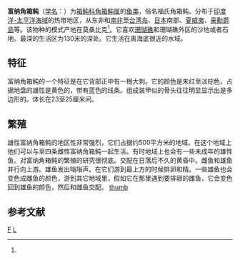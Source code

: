 {{Speciesbox 
| taxon =  Lactoria fornasini
| image = Lactoria fornasini 2.jpg
| authority =  Bianconi, 1846<ref name='id8812'>{{cite web| url =http://www.bioinfo.cn/db05/BjdwSpecies.php?action=view&id=8812| title =富纳角箱鲀| work =《中国动物物种编目数据库》| publisher =中国科学院微生物研究所| author =中国科学院动物研究所| accessdate =2009-04-16| deadurl =yes| archiveurl =https://web.archive.org/web/20160305050638/http://www.bioinfo.cn/db05/BjdwSpecies.php?action=view&id=8812| archivedate =2016-03-05}}</ref>
}}

'''富纳角箱鲀'''（[[学名|学名]]：{{lang|la|''Lactoria fornasini''}}）为[[箱鲀科|箱鲀科]][[角箱鲀属|角箱鲀属]]的[[鱼类|鱼类]]，俗名福氏角箱鲀。分布于[[印度洋-太平洋海域|印度洋-太平洋海域]]的热带地区，从东非和[[南非|南非]]至[[台湾岛|台湾岛]]、[[日本|日本]]南部、[[夏威夷|夏威夷]]、[[豪勳爵島|豪勳爵島]]等。该物种的模式产地在莫桑比克<ref name='id8812'/>。它喜欢[[珊瑚礁|珊瑚礁]]和珊瑚礁外区的沙地或者石地。最深的生活区为130米的深处。它生活在离海底很近的水域。

==特征==
富纳角箱鲀的一个特征是在它背部正中有一根大刺。它的颜色是朱红至淡棕色，占据地盘的雄性是黄色的，带有蓝色的线条。组成装甲似的骨头往往明显显示出是多边形的。体长在23至25厘米间。

==繁殖==
雄性富纳角箱鲀的地区性非常强烈，它们占据约500平方米的地域。在这个地域上他们可以与至四条雌性富纳角箱鲀一起生活。有时地域上也会有一些未成年的雄性鱼。对富纳角箱鲀的繁殖的研究很彻底。交配在日落后不久的黄昏中。雌鱼和雄鱼并行向上游。雄鱼发出嗡嗡声。在它们游到最上方的时候排卵和精。一些雄鱼也会变色成雌鱼的颜色，游到其它地域里，假如它在那里遇到要排卵的雌鱼，它会变色回到雄鱼的颜色，然后和雌鱼交配。
[[文件:Lactoria_fornasini.ogv|thumb]]

== 参考文献 ==
{{Commons|Lactoria fornasini}}
{{reflist}}

{{Wikispecies|Lactoria fornasini}}
{{Taxonbar|from=Q1066588}}

[[Category:角箱鲀属|F]]
[[Category:1846年描述的魚類|L]]